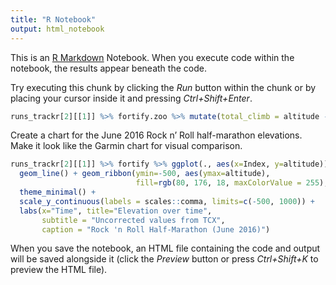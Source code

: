 ```yaml
---
title: "R Notebook"
output: html_notebook
---
```


This is an [R Markdown](http://rmarkdown.rstudio.com) Notebook. When you execute code within the notebook, the results appear beneath the code. 

Try executing this chunk by clicking the *Run* button within the chunk or by placing your cursor inside it and pressing *Ctrl+Shift+Enter*. 

```r
runs_trackr[2][[1]] %>% fortify.zoo %>% mutate(total_climb = altitude - lag(altitude)) %>% select(Index, altitude, total_climb)
```

Create a chart for the June 2016 Rock n' Roll half-marathon 
elevations. Make it look like the Garmin chart for visual 
comparison.

```r
runs_trackr[2][[1]] %>% fortify %>% ggplot(., aes(x=Index, y=altitude)) + 
  geom_line() + geom_ribbon(ymin=-500, aes(ymax=altitude), 
                            fill=rgb(80, 176, 18, maxColorValue = 255), alpha=0.85) + 
  theme_minimal() + 
  scale_y_continuous(labels = scales::comma, limits=c(-500, 1000)) + 
  labs(x="Time", title="Elevation over time", 
       subtitle = "Uncorrected values from TCX", 
       caption = "Rock 'n Roll Half-Marathon (June 2016)")
```

When you save the notebook, an HTML file containing the code and output will be saved alongside it (click the *Preview* button or press *Ctrl+Shift+K* to preview the HTML file).

